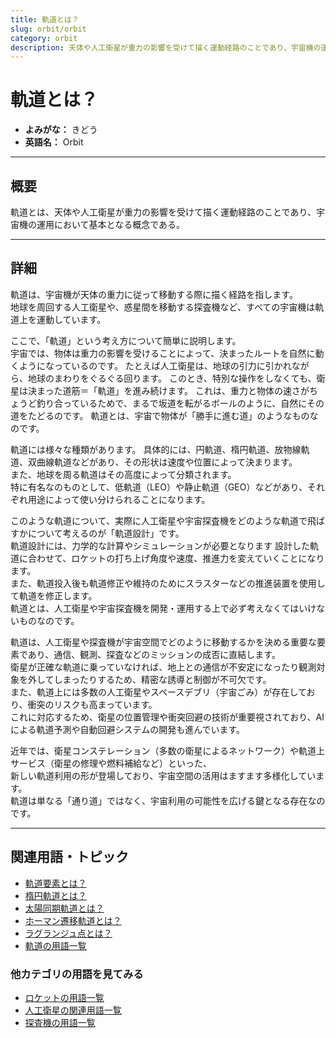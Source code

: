 ```yaml
---
title: 軌道とは？
slug: orbit/orbit
category: orbit
description: 天体や人工衛星が重力の影響を受けて描く運動経路のことであり、宇宙機の運用において基本となる概念である軌道の意味・定義・内容について解説します
---
```



<Head>
  <script type="application/ld+json">
    {`{
      "@context": "https://schema.org",
      "@type": "DefinedTerm",
      "name": "軌道とは？",
      "inDefinedTermSet": "https://www.space-portal.org",
      "termCode": "orbit/orbit",
      "description": "天体や人工衛星が重力の影響を受けて描く運動経路のことであり、宇宙機の運用において基本となる概念である軌道の意味・定義・内容について解説します",
      "url": "https://www.space-portal.org/docs/orbit/orbit"
    }`}
  </script>
</Head>

# 軌道とは？

- **よみがな：** きどう  
- **英語名：** Orbit  

---

## 概要

軌道とは、天体や人工衛星が重力の影響を受けて描く運動経路のことであり、宇宙機の運用において基本となる概念である。

---

## 詳細

軌道は、宇宙機が天体の重力に従って移動する際に描く経路を指します。  
地球を周回する人工衛星や、惑星間を移動する探査機など、すべての宇宙機は軌道上を運動しています。  

ここで、「軌道」という考え方について簡単に説明します。  
宇宙では、物体は重力の影響を受けることによって、決まったルートを自然に動くようになっているのです。
たとえば人工衛星は、地球の引力に引かれながら、地球のまわりをぐるぐる回ります。
このとき、特別な操作をしなくても、衛星は決まった道筋＝「軌道」を進み続けます。
これは、重力と物体の速さがちょうど釣り合っているためで、まるで坂道を転がるボールのように、自然にその道をたどるのです。
軌道とは、宇宙で物体が「勝手に進む道」のようなものなのです。

軌道には様々な種類があります。
具体的には、円軌道、楕円軌道、放物線軌道、双曲線軌道などがあり、その形状は速度や位置によって決まります。  
また、地球を周る軌道はその高度によって分類されます。  
特に有名なのものとして、低軌道（LEO）や静止軌道（GEO）などがあり、それぞれ用途によって使い分けられることになります。  

このような軌道について、実際に人工衛星や宇宙探査機をどのような軌道で飛ばすかについて考えるのが「軌道設計」です。  
軌道設計には、力学的な計算やシミュレーションが必要となります
設計した軌道に合わせて、ロケットの打ち上げ角度や速度、推進力を変えていくことになります。  
また、軌道投入後も軌道修正や維持のためにスラスターなどの推進装置を使用して軌道を修正します。  
軌道とは、人工衛星や宇宙探査機を開発・運用する上で必ず考えなくてはいけないものなのです。  

軌道は、人工衛星や探査機が宇宙空間でどのように移動するかを決める重要な要素であり、通信、観測、探査などのミッションの成否に直結します。  
衛星が正確な軌道に乗っていなければ、地上との通信が不安定になったり観測対象を外してしまったりするため、精密な誘導と制御が不可欠です。  
また、軌道上には多数の人工衛星やスペースデブリ（宇宙ごみ）が存在しており、衝突のリスクも高まっています。  
これに対応するため、衛星の位置管理や衝突回避の技術が重要視されており、AIによる軌道予測や自動回避システムの開発も進んでいます。  

近年では、衛星コンステレーション（多数の衛星によるネットワーク）や軌道上サービス（衛星の修理や燃料補給など）といった、  
新しい軌道利用の形が登場しており、宇宙空間の活用はますます多様化しています。  
軌道は単なる「通り道」ではなく、宇宙利用の可能性を広げる鍵となる存在なのです。

---

## 関連用語・トピック

- [軌道要素とは？](docs/orbit/mechanics/orbital-elements)
- [楕円軌道とは？](docs/orbit/type/elliptical-orbit)
- [太陽同期軌道とは？](docs/orbit/type/sun-synchronous-orbit)
- [ホーマン遷移軌道とは？](docs/orbit/type/hohmann-transfer-orbit)
- [ラグランジュ点とは？](docs/orbit/mechanics/lagrange-point)
- [軌道の用語一覧](docs/category/orbit)

### 他カテゴリの用語を見てみる
- [ロケットの用語一覧](docs/category/rocket)
- [人工衛星の関連用語一覧](docs/category/satellite)
- [探査機の用語一覧](docs/category/explorer)

